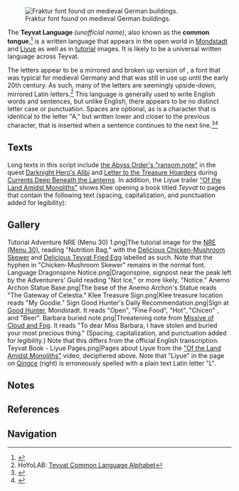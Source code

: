 {{Community}}
{{CustomTabs
|tab1 = Overview
|tab2 = Texts
}}
{{Terminology Infobox
|image        = Teyvat Common Language Alphabet.png
|caption      = The Teyvat common language alphabet
|type         = Languages
}}
[[File:Fraktur.jpg|thumb|Fraktur font found on medieval German buildings.]]
<section begin="Description" />The '''Teyvat Language''' ''(unofficial name)'', also known as the '''common tongue''',<ref>{{Ref/Quest|Darknight Hero's Crisis}}</ref> is a written language that appears in the open world in [[Mondstadt]] and [[Liyue]] as well as in [[tutorial]] images. It is likely to be a universal written language across Teyvat.<section end="Description" />

The letters appear to be a mirrored and broken up version of {{w|Fraktur}}, a font that was typical for medieval Germany and that was still in use up until the early 20th century. As such, many of the letters are seemingly upside-down, mirrored Latin letters.<ref>HoYoLAB: [https://www.hoyolab.com/article/11639 Teyvat Common Language Alphabet]</ref> This language is generally used to write English words and sentences, but unlike English, there appears to be no distinct letter case or punctuation. Spaces are optional, as is a character that is identical to the letter "A," but written lower and closer to the previous character, that is inserted when a sentence continues to the next line.<ref>{{Ref/Item|Letter to the Treasure Hoarders}}</ref><ref>{{Ref/Item|Letter from the Abyss Order}}</ref>

==Texts==
{{Main|Teyvat Language/Texts}}
Long texts in this script include [[Letter from the Abyss Order|the Abyss Order's "ransom note"]] in the quest [[Darknight Hero's Crisis|Darknight Hero's Alibi]] and [[Letter to the Treasure Hoarders]] during [[Currents Deep Beneath the Lanterns]]. In addition, the Liyue trailer [https://youtu.be/5DuZblVxG3I "Of the Land Amidst Monoliths"] shows Klee opening a book titled ''Teyvat'' to pages that contain the following text (spacing, capitalization, and punctuation added for legibility):
{{Quote|...reason that it's necessary for the peacekeepers of Liyue to keep an eye on the location. People nowadays have often forgotten that Liyue's peace and prosperity is not granted but earned from iron and blood, from perseverance and diligence. Legend also claims that the fallen Archon does not die but slowly emits their potency in which monstrous creature{{sic}}<br /><br />Qingce<br /><br />One of the highest mountain {{sic}} of Liyue. It is told that there was a monster named Chi suppressed under<!-- English errors are in the original text. Also note that only two pages are shown, so the abrupt beginning and ending are expected.-->
}}
<!--
==Notes==
{{Reflist|note=1}}
-->

==Gallery==
<gallery hideaddbutton="true" captionalign="center">
Tutorial Adventure NRE (Menu 30) 1.png|The tutorial image for the [[NRE (Menu 30)]], reading "Nutrition Bag," with the [[Delicious Chicken-Mushroom Skewer]] and [[Delicious Teyvat Fried Egg]] labelled as such. Note that the hyphen in "Chicken-Mushroom Skewer" remains in the normal font.
Language Dragonspine Notice.png|Dragonspine, signpost near the peak left by the Adventurers' Guild reading "Not Ice," or more likely, "Notice."
Anemo Archon Statue Base.png|The base of the Anemo Archon's Statue reads "The Gateway of Celestia."
Klee Treasure Sign.png|Klee treasure location reads "My Goodie."
Sign Good Hunter's Daily Recommendation.png|Sign at [[Good Hunter]], Mondstadt. It reads "Open", "Fine Food", "Hot", "Chicen" {{sic}}, and "Beer".
Barbara buried note.png|Threatening note from [[Missive of Cloud and Fog]]. It reads "To dear Miss Barbara, I have stolen and buried your most precious thing." (Spacing, capitalization, and punctuation added for legibility.) Note that this differs from the official English transcription.
Teyvat Book - Liyue Pages.png|Pages about Liyue from the [https://youtu.be/5DuZblVxG3I "Of the Land Amidst Monoliths"] video, deciphered above. Note that "Liyue" in the page on [[Qingce Village|Qingce]] (right) is erroneously spelled with a plain text Latin letter "L".
</gallery>

==Notes==
{{Reflist|note=1}}

==References==
{{Reflist}}

==Navigation==
{{Lore Navbox}}